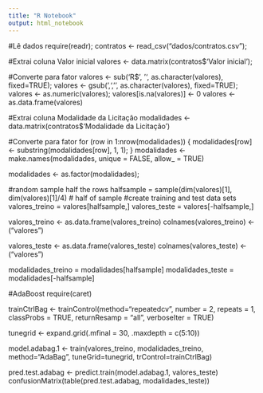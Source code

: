 ```yaml
---
title: "R Notebook"
output: html_notebook
---
```


#Lê dados
require(readr);
contratos <- read_csv("dados/contratos.csv");

#Extrai coluna Valor inicial
valores <- data.matrix(contratos$'Valor inicial');

#Converte para fator
valores <- sub('R$', '', as.character(valores), fixed=TRUE);
valores <- gsub(',', '', as.character(valores), fixed=TRUE);
valores <- as.numeric(valores);
valores[is.na(valores)] <- 0
valores <- as.data.frame(valores)

#Extrai coluna Modalidade da Licitação
modalidades <- data.matrix(contratos$'Modalidade da Licitação')

#Converte para fator
for (row in 1:nrow(modalidades)) {
    modalidades[row] <- substring(modalidades[row], 1, 1);
}
modalidades <- make.names(modalidades, unique = FALSE, allow_ = TRUE)

modalidades <- as.factor(modalidades);

#random sample half the rows 
halfsample = sample(dim(valores)[1], dim(valores)[1]/4) # half of sample
#create training and test data sets
valores_treino = valores[halfsample,]
valores_teste = valores[-halfsample,]

valores_treino <- as.data.frame(valores_treino)
colnames(valores_treino) <- ("valores")


valores_teste <- as.data.frame(valores_teste)
colnames(valores_teste) <- ("valores")

modalidades_treino = modalidades[halfsample]
modalidades_teste = modalidades[-halfsample]


#AdaBoost
require(caret)

trainCtrlBag <- trainControl(method="repeatedcv", number = 2, repeats = 1, classProbs = TRUE, returnResamp = "all", verboseIter = TRUE)

tunegrid <- expand.grid(.mfinal = 30, .maxdepth = c(5:10))

model.adabag.1 <- train(valores_treino, modalidades_treino, method="AdaBag", tuneGrid=tunegrid, trControl=trainCtrlBag)

pred.test.adabag <- predict.train(model.adabag.1, valores_teste)
confusionMatrix(table(pred.test.adabag, modalidades_teste))